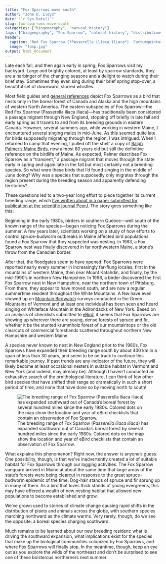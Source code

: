 ```yaml
---
title: "Fox Sparrows move south"
author: "John D. Lloyd"
date: "`r Sys.Date()`"
slug: fox-sparrows-move-south
categories: ["biogeography", "natural history"]
tags: ["biogeography", "Fox Sparrow", "natural history", "distributions", "natural history"]
header:
  caption: "Red Fox Sparrow (*Passerella iliaca iliaca*). Factumquintus/[CC-BY-SA-3.0](http://creativecommons.org/licenses/by-sa/3.0/)."
  image: "fosp.jpg"
output: html_document
---
```

<style>
p.caption {
  font-size: 0.6em;
}
</style>
Late each fall, and then again early in spring, Fox Sparrows visit my backyard. Large and brightly colored, at least by sparrow standards, they are a harbinger of the changing seasons and a delight to watch during their brief stay. Sometimes they even sing during their brief spring stop-over, a beautiful set of downward, slurred whistles.

Most field guides and [general references](https://www.allaboutbirds.org/guide/Fox_Sparrow/maps-range) depict Fox Sparrows as a bird that nests only in the boreal forest of Canada and Alaska and the high mountains of western North America. The eastern subspecies of Fox Sparrow—the Red Fox Sparrow (Passerella iliaca iliaca)—has traditionally been considered a passage migrant through New England, stopping off briefly in late fall and early spring as it travels to and from its breeding grounds in eastern Canada. However, several summers ago, while working in western Maine, I encountered several singing males in mid-June. As this seemed quite late for birds supposedly migrating through the region, I was intrigued. When I returned to camp that evening, I pulled off the shelf a copy of [Ralph Palmer's Maine Birds](https://www.biodiversitylibrary.org/item/26706#page/5/mode/1up), now almost 80 years old but still the definitive reference on the birdlife of Maine. As expected, Palmer describes Fox Sparrow as a "transient," a passage migrant that moves through the state early in spring and again late in the fall but most certainly not a breeding species. So what were these birds that I'd found singing in the middle of June doing? Why was a species that supposedly only migrates through the region present during the breeding season and apparently defending territories?

These questions led to a two-year long effort to piece together its current breeding range, which [I've written about in a paper submitted for publication at the scientific journal PeerJ](https://www.biodiversitylibrary.org/item/26706#page/5/mode/1up). The story goes something like this:

Beginning in the early 1980s, birders in southern Quebec—well south of the known range of the species—began noticing Fox Sparrows during the summer. A few years later, scientists working on a study of how efforts to control spruce-budworm outbreaks in Maine affected bird populations found a Fox Sparrow that they suspected was nesting. In 1983, a Fox Sparrow nest was finally discovered in far northwestern Maine, a stone's throw from the Canadian border.

After that, the floodgates seem to have opened. Fox Sparrows were reported nearly every summer in increasingly far-flung locales, first in the mountains of western Maine, then near Mount Katahdin, and finally, by the mid-1990's in northern New Hampshire. In 1996, a birder discovered the first Fox Sparrow nest in New Hampshire, near the northern town of Pittsburg. From there, they appear to have moved south, and are now a regular summertime resident throughout the White Mountains. A few have even showed up on [Mountain Birdwatch](https://www.biodiversitylibrary.org/item/26706#page/5/mode/1up) surveys conducted in the Green Mountains of Vermont and at least one individual has been seen and heard singing on Whiteface Mountain in the Adirondacks of New York. Based on an analysis of checklists submitted to [eBird](https://ebird.org/map/foxspa?neg=true&env.minX=&env.minY=&env.maxX=&env.maxY=&zh=false&gp=false&ev=Z&mr=6-7&bmo=6&emo=7&yr=all&byr=1900&eyr=2018), it seems that Fox Sparrows are showing up wherever there are young, dense forests of spruce and fir, whether it be the stunted krummholz forest of our mountaintops or the old clearcuts of commercial forestlands scattered throughout northern New Hampshire and western Maine.

A species never known to nest in New England prior to the 1980s, Fox Sparrows have expanded their breeding range south by about 400 km in a span of less than 30 years, and seem to be on track to continue this remarkable journey. If past trends are any indicator of the future, they will likely become at least occasional nesters in suitable habitat in Vermont and New York (and indeed, may already be). Although I haven't conducted an exhaustive search of the ornithological literature, I can think of few other bird species that have shifted their range so dramatically in such a short period of time, and none that have done so by moving north to south!

![The breeding range of Fox Sparrow (*Passerella iliaca iliaca*) has expanded southward out of Canada's boreal forest by several hundred miles since the early 1980s. Colored dots on the map show the location and year of eBird checklists that contain an observation of Fox Sparrow.](/img/fospMap.jpg)

What explains this phenomenon? Right now, the answer is anyone's guess. One possibility, though, is that we've inadvertently created a lot of suitable habitat for Fox Sparrows through our logging activities. The Fox Sparrow vanguard arrived in Maine at about the same time that large areas of the state's forests were being clearcut in response to the great spruce-budworm epidemic of the time. Dog-hair stands of spruce and fir sprung up in many of them. As a bird that loves thick stands of young evergreens, this may have offered a wealth of new nesting habitat that allowed new populations to become established and grow.

We've grown used to stories of climate change causing rapid shifts in the distribution of plants and animals across the globe, with southern species marching northward as the climate warms. Very rarely, though, do we see the opposite: a boreal species charging southward.

Much remains to be learned about our new breeding resident: what is driving the southward expansion, what implications exist for the species that make up the biological communities colonized by Fox Sparrows, and where Fox Sparrows will finally stop. In the meantime, though, keep an eye out as you explore the wilds of the northeast and don't be surprised to see one of these boisterous northerners next summer.